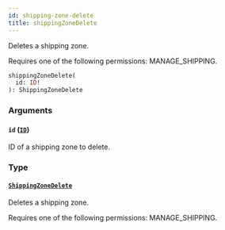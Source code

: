 ```yaml
---
id: shipping-zone-delete
title: shippingZoneDelete
---
```



Deletes a shipping zone. 

Requires one of the following permissions: MANAGE_SHIPPING.

```graphql
shippingZoneDelete(
  id: ID!
): ShippingZoneDelete
```


### Arguments

#### `id` ([`ID`](../../../developer/api-reference/scalars/id))

ID of a shipping zone to delete.


### Type

#### [`ShippingZoneDelete`](../../../developer/api-reference/objects/shipping-zone-delete) 

Deletes a shipping zone. 

Requires one of the following permissions: MANAGE_SHIPPING.




